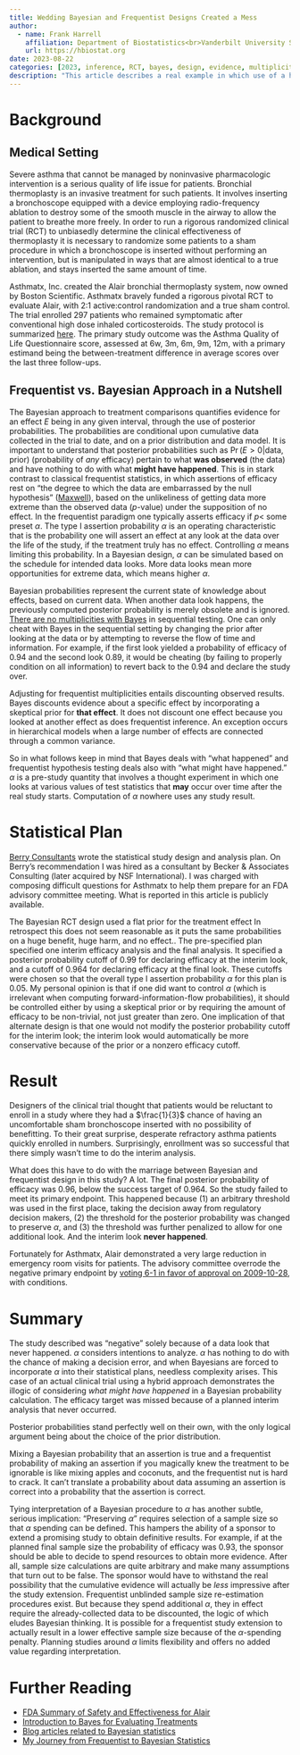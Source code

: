 ```yaml
---
title: Wedding Bayesian and Frequentist Designs Created a Mess
author:
  - name: Frank Harrell
    affiliation: Department of Biostatistics<br>Vanderbilt University School of Medicine
    url: https://hbiostat.org
date: 2023-08-22
categories: [2023, inference, RCT, bayes, design, evidence, multiplicity, posterior, prior, sequential]
description: "This article describes a real example in which use of a hybrid Bayesian-frequentist RCT design resulted in an analytical mess after overly successful participant recruitment."
---
```


# Background

## Medical Setting

Severe asthma that cannot be managed by noninvasive pharmacologic intervention is a serious quality of life issue for patients.  Bronchial thermoplasty is an invasive treatment for such patients.  It involves inserting a bronchoscope equipped with a device employing radio-frequency ablation to destroy some of the smooth muscle in the airway to allow the patient to breathe more freely.  In order to run a rigorous randomized clinical trial (RCT) to unbiasedly determine the clinical effectiveness of thermoplasty it is necessary to randomize some patients to a sham procedure in which a bronchoscope is inserted without performing an intervention, but is manipulated in ways that are almost identical to a true ablation, and stays inserted the same amount of time.

Asthmatx, Inc. created the Alair bronchial thermoplasty system, now owned by Boston Scientific.  Asthmatx bravely funded a rigorous pivotal RCT to evaluate Alair, with 2:1 active:control randomization and a true sham control.  The trial enrolled 297 patients who remained symptomatic after conventional high dose inhaled corticosteroids.  The study protocol is summarized [here](https://www.accessdata.fda.gov/cdrh_docs/pdf8/p080032b.pdf).  The primary study outcome was the Asthma Quality of Life Questionnaire score, assessed at 6w, 3m, 6m, 9m, 12m, with a primary estimand being the between-treatment difference in average scores over the last three follow-ups.

## Frequentist vs. Bayesian Approach in a Nutshell

The Bayesian approach to treatment comparisons quantifies evidence for an effect $E$ being in any given interval, through the use of posterior probabilities.  The probabilities are conditional upon cumulative data collected in the trial to date, and on a prior distribution and data model.  It is important to understand that posterior probabilities such as $\Pr(E > 0 | \text{data, prior})$ (probability of _any_ efficacy) pertain to what **was observed** (the data) and have nothing to do with what **might have happened**.  This is in stark contrast to classical frequentist statistics, in which assertions of efficacy rest on "the degree to which the data are embarrassed by the null hypothesis" ([Maxwell](https://www.fharrell.com/post/nhst-never)), based on the unlikeliness of getting data more extreme than the observed data ($p$-value) under the supposition of no effect.  In the frequentist paradigm one typically asserts efficacy if $p <$ some preset $\alpha$.  The type I assertion probability $\alpha$ is an operating characteristic that is the probability one will assert an effect at any look at the data over the life of the study, if the treatment truly has no effect.  Controlling $\alpha$ means limiting this probability.  In a Bayesian design, $\alpha$ can be simulated based on the schedule for intended data looks.  More data looks mean more opportunities for extreme data, which means higher $\alpha$.

Bayesian probabilities represent the current state of knowledge about effects, based on current data.  When another data look happens, the previously computed posterior probability is merely obsolete and is ignored.  [There are no multiplicities with Bayes](https://fharrell.com/post/bayes-seq) in sequential testing.  One can only cheat with Bayes in the sequential setting by changing the prior after looking at the data or by attempting to reverse the flow of time and information.  For example, if the first look yielded a probability of efficacy of 0.94 and the second look 0.89, it would be cheating (by failing to properly condition on all information) to revert back to the 0.94 and declare the study over.

Adjusting for frequentist multiplicities entails discounting observed results.  Bayes discounts evidence about a specific effect by incorporating a skeptical prior for **that effect**.  It does not discount one effect because you looked at another effect as does frequentist inference. [An exception occurs in hierarchical models when a large number of effects are connected through a common variance.]{.aside}

So in what follows keep in mind that Bayes deals with "what happened" and frequentist hypothesis testing deals also with "what might have happened."  $\alpha$ is a pre-study quantity that involves a thought experiment in which one looks at various values of test statistics that **may** occur over time after the real study starts.  Computation of $\alpha$ nowhere uses any study result.

# Statistical Plan

[Berry Consultants](https://www.berryconsultants.com) wrote the statistical study design and analysis plan.  On Berry's recommendation I was hired as a consultant by Becker & Associates Consulting (later acquired by NSF International).  I was charged with composing difficult questions for Asthmatx to help them prepare for an FDA advisory committee meeting.  [What is reported in this article is publicly available.]{.aside}

The Bayesian RCT design used a flat prior for the treatment effect [In retrospect this does not seem reasonable as it puts the same probabilities on a huge benefit, huge harm, and no effect.]{.aside}.  The pre-specified plan specified one interim efficacy analysis and the final analysis.  It specified a posterior probability cutoff of 0.99 for declaring efficacy at the interim look, and a cutoff of 0.964 for declaring efficacy at the final look.  These cutoffs were chosen so that the overall type I assertion probability $\alpha$ for this plan is 0.05. [My personal opinion is that if one did want to control $\alpha$ (which is irrelevant when computing forward-information-flow probabilities), it should be controlled either by using a skeptical prior or by requiring the amount of efficacy to be non-trivial, not just greater than zero.  One implication of that alternate design is that one would not modify the posterior probability cutoff for the interim look; the interim look would automatically be more conservative because of the prior or a nonzero efficacy cutoff.]{.aside}


# Result

Designers of the clinical trial thought that patients would be reluctant to enroll in a study where they had a $\frac{1}{3}$ chance of having an uncomfortable sham bronchoscope inserted with no possibility of benefitting.  To their great surprise, desperate refractory asthma patients quickly enrolled in numbers.  Surprisingly, enrollment was so successful that there simply wasn't time to do the interim analysis.

What does this have to do with the marriage between Bayesian and frequentist design in this study?  A lot.  The final posterior probability of efficacy was 0.96, below the success target of 0.964.  So the study failed to meet its primary endpoint.  This happened because (1) an arbitrary threshold was used in the first place, taking the decision away from regulatory decision makers, (2) the threshold for the posterior probability was changed to preserve $\alpha$, and (3) the threshold was further penalized to allow for one additional look.  And the interim look **never happened**.

Fortunately for Asthmatx, Alair demonstrated a very large reduction in emergency room visits for patients.  The advisory committee overrode the negative primary endpoint by [voting 6-1 in favor of approval on 2009-10-28](https://www.fiercebiotech.com/biotech/asthmatx-receives-fda-advisory-panel-recommendation-for-approvable-conditions-for-bronchial), with conditions.

# Summary

The study described was "negative" solely because of a data look that never happened.  $\alpha$ considers intentions to analyze.  $\alpha$ has nothing to do with the chance of making a decision error, and when Bayesians are forced to incorporate $\alpha$ into their statistical plans, needless complexity arises.  This case of an actual clinical trial using a hybrid approach demonstrates the illogic of considering _what might have happened_ in a Bayesian probability calculation.  The efficacy target was missed because of a planned interim analysis that never occurred.

Posterior probabilities stand perfectly well on their own, with the only logical argument being about the choice of the prior distribution.

Mixing a Bayesian probability that an assertion is true and a frequentist probability of making an assertion if you magically knew the treatment to be ignorable is like mixing apples and coconuts, and the frequentist nut is hard to crack.  It can't translate a probability about data assuming an assertion is correct into a probability that the assertion is correct.

Tying interpretation of a Bayesian procedure to $\alpha$ has another subtle, serious implication: "Preserving $\alpha$" requires selection of a sample size so that $\alpha$ spending can be defined.  This hampers the ability of a sponsor to extend a promising study to obtain definitive results.  For example, if at the planned final sample size the probability of efficacy was 0.93, the sponsor should be able to decide to spend resources to obtain more evidence.  After all, sample size calculations are quite arbitrary and make many assumptions that turn out to be false.  The sponsor would have to withstand the real possibility that the cumulative evidence will actually be _less_ impressive after the study extension. [Frequentist unblinded sample size re-estimation procedures exist.  But because they spend additional $\alpha$, they in effect require the already-collected data to be discounted, the logic of which eludes Bayesian thinking.  It is possible for a frequentist study extension to actually result in a lower effective sample size because of the $\alpha$-spending penalty.]{.aside} Planning studies around $\alpha$ limits flexibility and offers no added value regarding interpretation.


# Further Reading

* [FDA Summary of Safety and Effectiveness for Alair](https://www.accessdata.fda.gov/cdrh_docs/pdf8/p080032b.pdf)
* [Introduction to Bayes for Evaluating Treatments](https://hbiostat.org/bayes/bet)
* [Blog articles related to Bayesian statistics](https://www.fharrell.com/#category=bayes)
* [My Journey from Frequentist to Bayesian Statistics](https://www.fharrell.com/post/journey)
